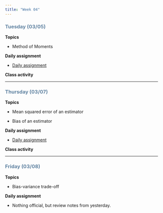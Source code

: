 ```yaml
---
title: "Week 04"
---
```


::: {style="color: #6284a2"}
### Tuesday (03/05)
:::

**Topics**

-   Method of Moments

**Daily assignment**

-   [Daily assignment](daily/DA_07.pdf)

**Class activity**

```{=html}
<!--
-   Method of Moments [simulation](class/mark_recapture.Rmd)
-->
```

------------------------------------------------------------------------

::: {style="color: #6284a2"}
### Thursday (03/07)
:::

**Topics**

-   Mean squared error of an estimator

-   Bias of an estimator

**Daily assignment**

-   [Daily assignment](daily/DA_08.pdf)

**Class activity**

------------------------------------------------------------------------

::: {style="color: #6284a2"}
### Friday (03/08)
:::

**Topics**

-   Bias-variance trade-off

**Daily assignment**

-   Nothing official, but review notes from yesterday.

